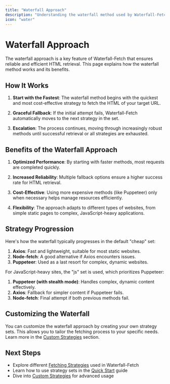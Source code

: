 ```yaml
---
title: "Waterfall Approach"
description: "Understanding the waterfall method used by Waterfall-Fetch"
icon: "water"
---
```


# Waterfall Approach

The waterfall approach is a key feature of Waterfall-Fetch that ensures reliable and efficient HTML retrieval. This page explains how the waterfall method works and its benefits.

## How It Works

1. **Start with the Fastest**: The waterfall method begins with the quickest and most cost-effective strategy to fetch the HTML of your target URL.

2. **Graceful Fallback**: If the initial attempt fails, Waterfall-Fetch automatically moves to the next strategy in the set.

3. **Escalation**: The process continues, moving through increasingly robust methods until successful retrieval or all strategies are exhausted.

## Benefits of the Waterfall Approach

1. **Optimized Performance**: By starting with faster methods, most requests are completed quickly.

2. **Increased Reliability**: Multiple fallback options ensure a higher success rate for HTML retrieval.

3. **Cost-Effective**: Using more expensive methods (like Puppeteer) only when necessary helps manage resources efficiently.

4. **Flexibility**: The approach adapts to different types of websites, from simple static pages to complex, JavaScript-heavy applications.

## Strategy Progression

Here's how the waterfall typically progresses in the default "cheap" set:

1. **Axios**: Fast and lightweight, suitable for most static websites.
2. **Node-fetch**: A good alternative if Axios encounters issues.
3. **Puppeteer**: Used as a last resort for complex, dynamic websites.

For JavaScript-heavy sites, the "js" set is used, which prioritizes Puppeteer:

1. **Puppeteer (with stealth mode)**: Handles complex, dynamic content effectively.
2. **Axios**: Fallback for simpler content if Puppeteer fails.
3. **Node-fetch**: Final attempt if both previous methods fail.

## Customizing the Waterfall

You can customize the waterfall approach by creating your own strategy sets. This allows you to tailor the fetching process to your specific needs. Learn more in the [Custom Strategies](/advanced/custom-strategies) section.

## Next Steps

-   Explore different [Fetching Strategies](/strategies) used in Waterfall-Fetch
-   Learn how to use strategy sets in the [Quick Start](/quickstart) guide
-   Dive into [Custom Strategies](/advanced/custom-strategies) for advanced usage